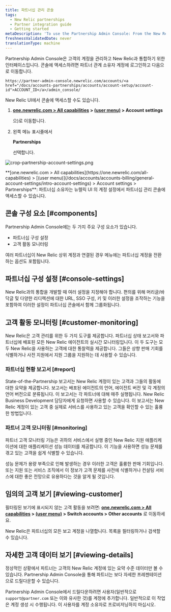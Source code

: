 ```yaml
---
title: 파트너십 관리 콘솔
tags:
  - New Relic partnerships
  - Partner integration guide
  - Getting started
metaDescription: 'To use the Partnership Admin Console: From the New Relic menu bar, select (partner account) > Account settings.'
freshnessValidatedDate: never
translationType: machine
---
```



Partnership Admin Console은 고객의 계정을 관리하고 New Relic과 통합하기 위한 인터페이스입니다. 콘솔에 액세스하려면 파트너 관계 소유자 계정에 로그인하고 다음으로 이동합니다.

```
https://partner-admin-console.newrelic.com/accounts/<a href="/docs/accounts-partnerships/accounts/account-setup/account-id">ACCOUNT_ID</a>/admin_console/
```

New Relic UI에서 콘솔에 액세스할 수도 있습니다.

1. <DNT>**[one.newrelic.com > All capabilities](https://one.newrelic.com/all-capabilities) > [(user menu)](/docs/accounts/accounts-billing/general-account-settings/intro-account-settings) > Account settings**</DNT>

   으)로 이동합니다.

2. 왼쪽 메뉴 표시줄에서

   <DNT>**Partnerships**</DNT>

   선택합니다.

<img
  title="crop-partnership-account-settings.png"
  alt="crop-partnership-account-settings.png"
  src={accountsPartnershipSettings}
/>

<figcaption>
  <DNT>**[one.newrelic.com > All capabilities](https://one.newrelic.com/all-capabilities) > [(user menu)](/docs/accounts/accounts-billing/general-account-settings/intro-account-settings) > Account settings > Partnerships**</DNT>: 파트너십 소유자는 뉴렐릭 UI 의 계정 설정에서 파트너십 관리 콘솔에 액세스할 수 있습니다.
</figcaption>

## 콘솔 구성 요소 [#components]

Partnership Admin Console에는 두 가지 주요 구성 요소가 있습니다.

* 파트너십 구성 설정
* 고객 활동 모니터링

여러 파트너십이 New Relic 상위 계정과 연결된 경우 메뉴에는 파트너십 계정을 전환하는 옵션도 포함됩니다.

## 파트너십 구성 설정 [#console-settings]

New Relic과의 통합을 개발할 때 여러 설정을 지정해야 합니다. 편의를 위해 머리글/바닥글 및 다양한 리디렉션에 대한 URL, SSO 구성, 키 및 이러한 설정을 조작하는 기능을 포함하여 이러한 설정이 파트너십 콘솔에서 함께 그룹화됩니다.

## 고객 활동 모니터링 [#customer-monitoring]

New Relic은 고객 관리를 위한 두 가지 도구를 제공합니다. 파트너십 상태 보고서와 파트너십에 배포된 모든 New Relic 에이전트의 실시간 모니터링입니다. 이 두 도구는 모두 New Relic을 사용하는 고객에 대한 통찰력을 제공합니다. 그들은 상향 판매 기회를 식별하거나 사전 지원에서 지원 그룹을 지원하는 데 사용할 수 있습니다.

### 파트너십 현황 보고서 [#report]

State-of-the-Partnership 보고서는 New Relic 계정이 있는 고객과 그들의 활동에 대한 요약을 제공합니다. 보고서는 배포된 에이전트의 언어, 에이전트 버전 및 각 계정의 언어 버전으로 분류됩니다. 이 보고서는 각 파트너에 대해 매주 실행됩니다. New Relic Business Development 담당자에게 요청하면 사용할 수 있습니다. 이 보고서는 New Relic 계정이 있는 고객 중 실제로 서비스를 사용하고 있는 고객을 확인할 수 있는 훌륭한 방법입니다.

### 파트너 고객 모니터링 [#monitoring]

파트너 고객 모니터링 기능은 귀하의 서비스에서 실행 중인 New Relic 지원 애플리케이션에 대한 애플리케이션 성능 데이터를 제공합니다. 이 기능을 사용하면 성능 문제를 겪고 있는 고객을 쉽게 식별할 수 있습니다.

성능 문제가 용량 부족으로 인해 발생하는 경우 이러한 고객은 훌륭한 판매 기회입니다. 또는 지원 또는 서비스 조직에서 이 정보가 고객 문제를 사전에 식별하거나 컨설팅 서비스에 대한 좋은 전망으로 유용하다는 것을 알게 될 것입니다.

## 임의의 고객 보기 [#viewing-customer]

필터링된 보기에 표시되지 않는 고객 활동을 보려면: <DNT>**[one.newrelic.com > All capabilities](https://one.newrelic.com/all-capabilities) > [(user menu)](/docs/accounts/accounts-billing/general-account-settings/intro-account-settings) > Switch accounts > Other accounts**</DNT> 로 이동하세요.

New Relic은 파트너십의 모든 보고 계정을 나열합니다. 목록을 필터링하거나 검색할 수 있습니다.

## 자세한 고객 데이터 보기 [#viewing-details]

정상적인 상황에서 파트너는 고객의 New Relic 계정에 있는 요약 수준 데이터만 볼 수 있습니다. Partnership Admin Console을 통해 파트너는 보다 자세한 프레젠테이션으로 드릴다운할 수 있습니다.

Partnership Admin Console에서 드릴다운하려면 사용자(일반적으로 `support@partner.com` 또는 이와 유사한 것)를 계정에 추가합니다. 일반적으로 이 작업은 계정 생성 시 수행됩니다. 이 사용자를 계정 소유자로 프로비저닝하지 마십시오.